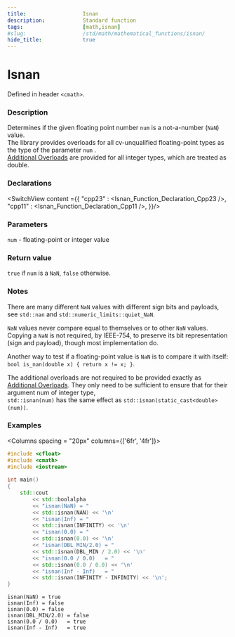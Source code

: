 ```yaml
---
title:                  Isnan
description:            Standard function
tags:                   [math,isnan]
#slug:                  /std/math/mathematical_functions/isnan/
hide_title:             true
---
```




# Isnan

Defined in header `<cmath>`.

### Description

Determines if the given floating point number <code>num</code> is a not-a-number (`NaN`) value. <br/>
The library provides overloads for all cv-unqualified floating-point types as the type of the parameter <code>num</code> <Since v='cpp23'></Since>.<br/>
<a href='#declarations'>Additional Overloads</a> are provided for all integer types, which are treated as <span class='col-lb'>double</span>.


### Declarations

<SwitchView content ={{
    "cpp23" : <Isnan_Function_Declaration_Cpp23 />,
    "cpp11" : <Isnan_Function_Declaration_Cpp11 />,
}}/>


### Parameters
 
<code>num</code> - floating-point or integer value

### Return value

`true` if <code>num</code> is a `NaN`, `false` otherwise.

### Notes

There are many different `NaN` values with different sign bits and payloads, see `std::nan` and `std::numeric_limits::quiet_NaN`.

`NaN` values never compare equal to themselves or to other `NaN` values. 
Copying a `NaN` is not required, by IEEE-754, to preserve its bit representation (sign and payload), though most implementation do.

Another way to test if a floating-point value is `NaN` is to compare it with itself: `bool is_nan(double x) { return x != x; }`.

The additional overloads are not required to be provided exactly as <a href='#declarations'>Additional Overloads</a>. 
They only need to be sufficient to ensure that for their argument num of integer type,<br/>
 `std::isnan(num)` has the same effect as `std::isnan(static_cast<double>(num))`.

### Examples



<Columns spacing = "20px" columns={['6fr', '4fr']}>
<div>

```cpp
#include <cfloat>
#include <cmath>
#include <iostream>
 
int main()
{
    std::cout 
        << std::boolalpha
        << "isnan(NaN) = " 
        << std::isnan(NAN) << '\n'
        << "isnan(Inf) = " 
        << std::isnan(INFINITY) << '\n'
        << "isnan(0.0) = " 
        << std::isnan(0.0) << '\n'
        << "isnan(DBL_MIN/2.0) = " 
        << std::isnan(DBL_MIN / 2.0) << '\n'
        << "isnan(0.0 / 0.0)   = " 
        << std::isnan(0.0 / 0.0) << '\n'
        << "isnan(Inf - Inf)   = " 
        << std::isnan(INFINITY - INFINITY) << '\n';
}

```

</div>

<div>

```plaintext title="Possible Result"
isnan(NaN) = true
isnan(Inf) = false
isnan(0.0) = false
isnan(DBL_MIN/2.0) = false
isnan(0.0 / 0.0)   = true
isnan(Inf - Inf)   = true
```

</div>
</Columns>
